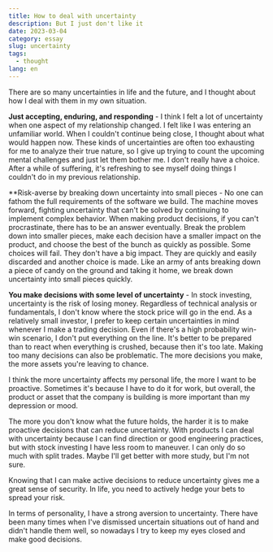 ```yaml
---
title: How to deal with uncertainty
description: But I just don't like it
date: 2023-03-04
category: essay
slug: uncertainty
tags:
  - thought
lang: en
---
```


There are so many uncertainties in life and the future, and I thought about how I deal with them in my own situation.

**Just accepting, enduring, and responding** - I think I felt a lot of uncertainty when one aspect of my relationship changed. I felt like I was entering an unfamiliar world. When I couldn't continue being close, I thought about what would happen now.
These kinds of uncertainties are often too exhausting for me to analyze their true nature, so I give up trying to count the upcoming mental challenges and just let them bother me. I don't really have a choice. After a while of suffering, it's refreshing to see myself doing things I couldn't do in my previous relationship.

\*\*Risk-averse by breaking down uncertainty into small pieces - No one can fathom the full requirements of the software we build. The machine moves forward, fighting uncertainty that can't be solved by continuing to implement complex behavior.
When making product decisions, if you can't procrastinate, there has to be an answer eventually. Break the problem down into smaller pieces, make each decision have a smaller impact on the product, and choose the best of the bunch as quickly as possible. Some choices will fail. They don't have a big impact. They are quickly and easily discarded and another choice is made. Like an army of ants breaking down a piece of candy on the ground and taking it home, we break down uncertainty into small pieces quickly.

**You make decisions with some level of uncertainty** - In stock investing, uncertainty is the risk of losing money. Regardless of technical analysis or fundamentals, I don't know where the stock price will go in the end.
As a relatively small investor, I prefer to keep certain uncertainties in mind whenever I make a trading decision. Even if there's a high probability win-win scenario, I don't put everything on the line. It's better to be prepared than to react when everything is crushed, because then it's too late. Making too many decisions can also be problematic. The more decisions you make, the more assets you're leaving to chance.

I think the more uncertainty affects my personal life, the more I want to be proactive. Sometimes it's because I have to do it for work, but overall, the product or asset that the company is building is more important than my depression or mood.

The more you don't know what the future holds, the harder it is to make proactive decisions that can reduce uncertainty. With products I can deal with uncertainty because I can find direction or good engineering practices, but with stock investing I have less room to maneuver.
I can only do so much with split trades. Maybe I'll get better with more study, but I'm not sure.

Knowing that I can make active decisions to reduce uncertainty gives me a great sense of security. In life, you need to actively hedge your bets to spread your risk.

In terms of personality, I have a strong aversion to uncertainty. There have been many times when I've dismissed uncertain situations out of hand and didn't handle them well, so nowadays I try to keep my eyes closed and make good decisions.
